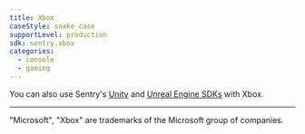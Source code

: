 ```yaml
---
title: Xbox
caseStyle: snake_case
supportLevel: production
sdk: sentry.xbox
categories:
  - console
  - gaming
---
```


<Include name="console-intro/xbox" />

You can also use Sentry's [Unity](/platforms/unity/game-consoles/) and [Unreal Engine SDKs](/platforms/unreal/game-consoles/) with Xbox.

----

"Microsoft", "Xbox" are trademarks of the Microsoft group of companies.
